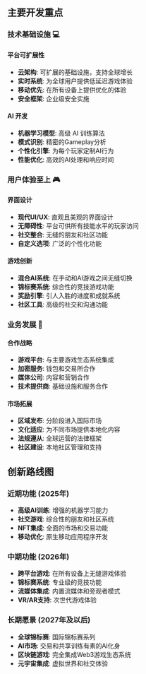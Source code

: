 ## 主要开发重点

### 技术基础设施 💻

#### 平台可扩展性
- **云架构**: 可扩展的基础设施，支持全球增长
- **实时系统**: 为全球用户提供低延迟游戏体验
- **移动优先**: 在所有设备上提供优化的体验
- **安全框架**: 企业级安全实施

#### AI 开发
- **机器学习模型**: 高级 AI 训练算法
- **模式识别**: 精密的Gameplay分析
- **个性化引擎**: 为每个玩家定制AI行为
- **性能优化**: 高效的AI处理和响应时间

### 用户体验至上 🎮

#### 界面设计
- **现代UI/UX**: 直观且美观的界面设计
- **无障碍性**: 平台可供所有技能水平的玩家访问
- **社交整合**: 无缝的朋友和社区功能
- **自定义选项**: 广泛的个性化功能

#### 游戏创新
- **混合AI系统**: 在手动和AI游戏之间无缝切换
- **锦标赛系统**: 综合性的竞技游戏功能
- **奖励引擎**: 引人入胜的进度和成就系统
- **社区工具**: 高级的社交和沟通功能

### 业务发展 🤝

#### 合作战略
- **游戏平台**: 与主要游戏生态系统集成
- **加密服务**: 钱包和交易所合作
- **媒体公司**: 内容和营销合作
- **技术提供商**: 基础设施和服务合作

#### 市场拓展
- **区域发布**: 分阶段进入国际市场
- **文化适应**: 为不同市场提供本地化内容
- **法规遵从**: 全球运营的法律框架
- **社区建设**: 本地社区管理和支持


## 创新路线图

### 近期功能 (2025年)
- **高级AI训练**: 增强的机器学习能力
- **社交游戏**: 综合性的朋友和社区系统
- **NFT集成**: 全面的市场和交易功能
- **移动优化**: 原生移动应用程序开发

### 中期功能 (2026年)
- **跨平台游戏**: 在所有设备上无缝游戏体验
- **锦标赛系统**: 专业级的竞技功能
- **流媒体集成**: 内置流媒体和旁观者模式
- **VR/AR支持**: 次世代游戏体验

### 长期愿景 (2027年及以后)
- **全球锦标赛**: 国际锦标赛系列
- **AI市场**: 交易和共享训练有素的AI化身
- **区块链游戏**: 完全集成Web3游戏生态系统
- **元宇宙集成**: 虚拟世界和社交体验